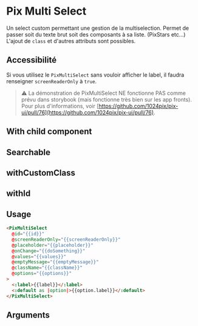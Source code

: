 
<Meta of={ComponentStories} />

# Pix Multi Select

Un select custom permettant une gestion de la multiselection. Permet de passer soit du texte brut soit des composants à sa liste. (PixStars etc...)
L'ajout de `class` et d'autres attributs sont possibles.

## Accessibilité

Si vous utilisez le `PixMultiSelect` sans vouloir afficher le label, il faudra renseigner `screenReaderOnly` à `true`.

> ⚠️ La démonstration de PixMultiSelect NE fonctionne PAS comme prévu dans storybook (mais fonctionne très bien sur les app fronts). Pour plus d'informations, voir [https://github.com/1024pix/pix-ui/pull/76](https://github.com/1024pix/pix-ui/pull/76).

## With child component

<Story of={ComponentStories.multiSelectWithChildComponent} height={310} />

## Searchable

<Story of={ComponentStories.multiSelectSearchable} height={330} />

## withCustomClass

<Story of={ComponentStories.multiSelectWithCustomClass} height={330} />

## withId

<Story of={ComponentStories.multiSelectWithId} height={330} />

<Story of={ComponentStories.multiSelectWithYield} height={330} />

## Usage

```html
<PixMultiSelect
  @id="{{id}}"
  @screenReaderOnly="{{screenReaderOnly}}"
  @placeholder="{{placeholder}}"
  @onChange="{{doSomething}}"
  @values="{{values}}"
  @emptyMessage="{{emptyMessage}}"
  @className="{{className}}"
  @options="{{options}}"
>
  <:label>{{label}}</:label>
  <:default as |option|>{{option.label}}</:default>
</PixMultiSelect>
```

## Arguments

<ArgTypes />
